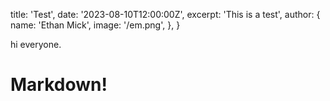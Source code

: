   title: 'Test',
  date: '2023-08-10T12:00:00Z',
  excerpt: 'This is a test',
  author: {
    name: 'Ethan Mick',
    image: '/em.png',
  },
}

hi everyone.

# Markdown!
